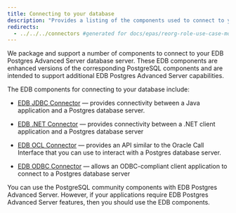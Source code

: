 ```yaml
---
title: Connecting to your database
description: "Provides a listing of the components used to connect to your EDB Postgres Advanced Server database server"
redirects:
  - ../../../connectors #generated for docs/epas/reorg-role-use-case-mode
---
```


We package and support a number of components to connect to your EDB Postgres Advanced Server database server. These EDB components are enhanced versions of the corresponding PostgreSQL components and are intended to support additional EDB Postgres Advanced Server capabilities.     

The EDB components for connecting to your database include:

- [EDB JDBC Connector](/jdbc_connector/latest/) &mdash; provides connectivity between a Java application and a Postgres database server. 

- [EDB .NET Connector](/net_connector/latest/) &mdash; provides connectivity between a .NET client application and a Postgres database server

- [EDB OCL Connector](/jdbc_connector/latest/) &mdash; provides an API similar to the Oracle Call Interface that you can use to interact with a Postgres database server.

- [EDB ODBC Connector](/odbc_connector/latest/) &mdash; allows an ODBC-compliant client application to connect to a Postgres database server

You can use the PostgreSQL community components with EDB Postgres Advanced Server. However, if your applications require EDB Postgres Advanced Server features, then you should use the EDB components.


